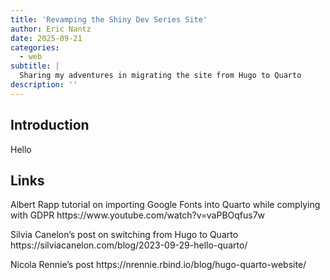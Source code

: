 ```yaml
---
title: 'Revamping the Shiny Dev Series Site'
author: Eric Nantz
date: 2025-09-21
categories:
  - web
subtitle: |
  Sharing my adventures in migrating the site from Hugo to Quarto
description: ''
---
```


## Introduction

Hello

## Links

Albert Rapp tutorial on importing Google Fonts into Quarto while complying with GDPR https://www.youtube.com/watch?v=vaPBOqfus7w

Silvia Canelon's post on switching from Hugo to Quarto https://silviacanelon.com/blog/2023-09-29-hello-quarto/ 

Nicola Rennie's post https://nrennie.rbind.io/blog/hugo-quarto-website/

